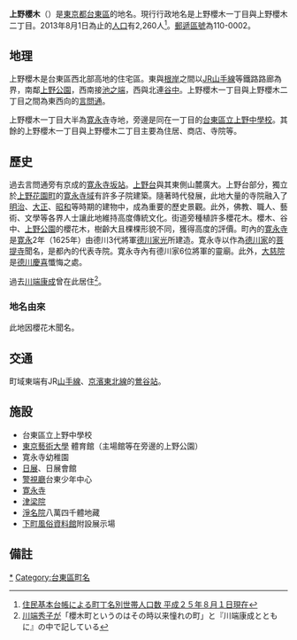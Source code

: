 {{Pathnav|日本|東京都|台東區|frame=1}}
{{Infobox Settlement
|official_name = 上野櫻木
|native_name =
|settlement_type = [[町|町]]
|image_skyline =
|imagesize =
|image_caption =
|image_flag =
|image_seal =
| image_map =
| map_caption =
| pushpin_map =
|subdivision_type = [[國家|國家]]
|subdivision_name = [[File:Flag_of_Japan.svg|border]] [[日本|日本]]
|subdivision_type1 = [[都道府縣|都道府縣]]
|subdivision_name1 = [[File:Flag_of_Tokyo_Prefecture.svg|25px]] [[東京都|東京都]]
|subdivision_type2 = [[東京都區部|特別區]]
|subdivision_name2 = [[File:Flag_of_Taito,_Tokyo.svg|25px]] [[台東區|台東區]]
|established_title =
|established_date =
|government_type =
|leader_title =
|leader_name =
|area_magnitude =
|area_total_sq_mi =
|area_total_km2 =
|area_land_sq_mi =
|area_land_km2 =
|area_urban_sq_mi =
|area_urban_km2 =
|area_metro_km2 =
|area_metro_sq_mi =
|population_as_of= 2013年（平成25年）8月1日
|population_footnotes =
|population_total = 2260
|population_urban =
|population_metro =
|population_density_sq_mi =
|population_density_km2 =
| timezone = [[日本標準時間|JST]]
| utc_offset = +9
|timezone_DST =
|utc_offset_DST =
|latd=|latm=|lats=|latNS=
|longd=|longm=|longs=|longEW=
|elevation_footnotes=
|elevation_m =
|elevation_ft =
|postal_code_type = [[郵遞區號|郵遞區號]]
|postal_code = 110-0002
|area_code =
|website =
|footnotes =
}}
'''上野櫻木'''（{{jpn|j=上野桜木|hg=うえのさくらぎ|rm=Ueno-sakuragi|f=y}}）是[[東京都|東京都]][[台東區|台東區]]的地名。現行行政地名是上野櫻木一丁目與上野櫻木二丁目。2013年8月1日為止的[[人口|人口]]有2,260人<ref>[http://www.city.taito.lg.jp/index/kitemite/abouttaito/setai/setaisu/setaisu2013.files/B_cho2508.pdf 住民基本台帳による町丁名別世帯人口数 平成２５年８月１日現在]{{dead link|date=2017年11月 |bot=InternetArchiveBot |fix-attempted=yes }}</ref>。[[郵遞區號|郵遞區號]]為110-0002。

== 地理 ==
上野櫻木是台東區西北部高地的住宅區。東與[[根岸_(台東區)|根岸]]之間以[[東日本旅客鐵道|JR]][[山手線|山手線]]等鐵路路廊為界，南鄰[[上野恩賜公園|上野公園]]，西南接[[池之端|池之端]]，西與北連[[谷中_(台東區)|谷中]]。上野櫻木一丁目與上野櫻木二丁目之間為東西向的[[言問通|言問通]]。

上野櫻木一丁目大半為[[寛永寺|寛永寺]]寺地，旁邊是同在一丁目的[[台東區立上野中學校|台東區立上野中學校]]。其餘的上野櫻木一丁目與上野櫻木二丁目主要為住居、商店、寺院等。

== 歷史 ==
過去言問通旁有京成的[[寛永寺坂站|寛永寺坂站]]。[[上野台|上野台]]與其東側山麓廣大。上野台部分，獨立於[[上野花園町|上野花園町]]的[[寛永寺|寛永寺域]]有許多子院建築。隨著時代發展，此地大量的寺院融入了[[明治|明治]]、[[大正|大正]]、[[昭和|昭和]]等時期的建物中，成為重要的歷史景觀。此外，佛教、職人、藝術、文學等各界人士讓此地維持高度傳統文化。街道旁種植許多櫻花木。櫻木、谷中、[[上野恩賜公園|上野公園]]的櫻花木，樹齡大且棵棵形貌不同，獲得高度的評價。町內的[[寛永寺|寛永寺]]是[[寛永|寛永]]2年（1625年）由德川3代將軍[[德川家光|德川家光]]所建造。寛永寺以作為[[德川氏|德川家]]的[[菩提寺|菩提寺]]聞名，是都內的代表寺院。寛永寺內有德川家6位將軍的靈廟。此外，[[大慈院|大慈院]]是[[德川慶喜|德川慶喜]]懺悔之處。

過去[[川端康成|川端康成]]曾在此居住<ref>[[川端秀子|川端秀子]]が「櫻木町というのはその時以来憧れの町」と『川端康成とともに』の中で記している</ref>。

=== 地名由來 ===
此地因櫻花木聞名。

== 交通 ==
町域東端有JR[[山手線|山手線]]、[[京濱東北線|京濱東北線]]的[[鶯谷站|鶯谷站]]。

== 施設 ==
* 台東區立上野中學校
* [[東京藝術大學|東京藝術大學]] 體育館（主場館等在旁邊的上野公園）
* 寛永寺幼稚園
* [[日本美術展覧會|日展]]、日展會館
* [[警視廳|警視廳]]台東少年中心
* [[寛永寺|寛永寺]]
* [[津梁院|津梁院]]
* [[淨名院|淨名院]]八萬四千體地藏
* [[下町風俗資料館|下町風俗資料館]]附設展示場

== 備註 ==
{{Reflist}}

{{台東區的町名}}

{{DEFAULTSORT:Uenosakuragi}}
[[Category:上野|*]]
[[Category:台東區町名|Category:台東區町名]]